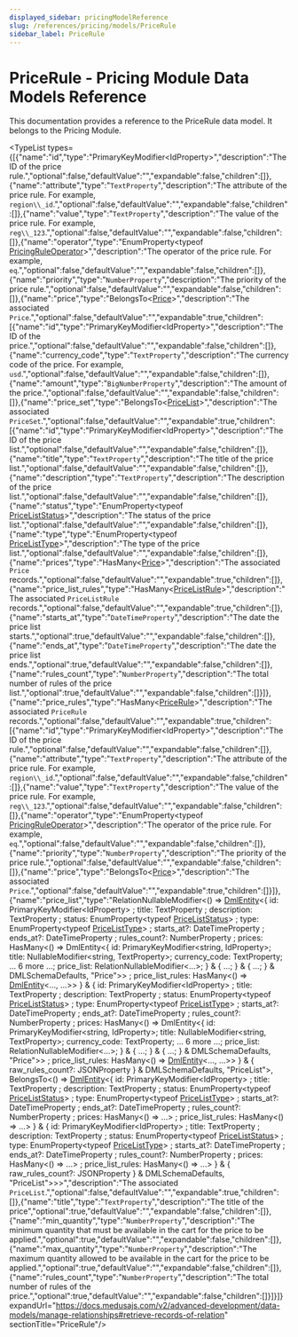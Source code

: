 ```yaml
---
displayed_sidebar: pricingModelReference
slug: /references/pricing/models/PriceRule
sidebar_label: PriceRule
---
```



# PriceRule - Pricing Module Data Models Reference

This documentation provides a reference to the PriceRule data model. It belongs to the Pricing Module.

<TypeList types={[{"name":"id","type":"PrimaryKeyModifier&#60;IdProperty&#62;","description":"The ID of the price rule.","optional":false,"defaultValue":"","expandable":false,"children":[]},{"name":"attribute","type":"`TextProperty`","description":"The attribute of the price rule. For example, `region\\_id`.","optional":false,"defaultValue":"","expandable":false,"children":[]},{"name":"value","type":"`TextProperty`","description":"The value of the price rule. For example, `reg\\_123`.","optional":false,"defaultValue":"","expandable":false,"children":[]},{"name":"operator","type":"EnumProperty&#60;typeof [PricingRuleOperator](../../../utils/PricingUtils/enums/utils.PricingUtils.PricingRuleOperator/page.mdx)&#62;","description":"The operator of the price rule. For example, `eq`.","optional":false,"defaultValue":"","expandable":false,"children":[]},{"name":"priority","type":"`NumberProperty`","description":"The priority of the price rule.","optional":false,"defaultValue":"","expandable":false,"children":[]},{"name":"price","type":"BelongsTo&#60;[Price](../pricing_models.Price/page.mdx)&#62;","description":"The associated `Price`.","optional":false,"defaultValue":"","expandable":true,"children":[{"name":"id","type":"PrimaryKeyModifier&#60;IdProperty&#62;","description":"The ID of the price.","optional":false,"defaultValue":"","expandable":false,"children":[]},{"name":"currency_code","type":"`TextProperty`","description":"The currency code of the price. For example, `usd`.","optional":false,"defaultValue":"","expandable":false,"children":[]},{"name":"amount","type":"`BigNumberProperty`","description":"The amount of the price.","optional":false,"defaultValue":"","expandable":false,"children":[]},{"name":"price_set","type":"BelongsTo&#60;[PriceList](../pricing_models.PriceList/page.mdx)&#62;","description":"The associated `PriceSet`.","optional":false,"defaultValue":"","expandable":true,"children":[{"name":"id","type":"PrimaryKeyModifier&#60;IdProperty&#62;","description":"The ID of the price list.","optional":false,"defaultValue":"","expandable":false,"children":[]},{"name":"title","type":"`TextProperty`","description":"The title of the price list.","optional":false,"defaultValue":"","expandable":false,"children":[]},{"name":"description","type":"`TextProperty`","description":"The description of the price list.","optional":false,"defaultValue":"","expandable":false,"children":[]},{"name":"status","type":"EnumProperty&#60;typeof [PriceListStatus](../../../utils/PricingUtils/enums/utils.PricingUtils.PriceListStatus/page.mdx)&#62;","description":"The status of the price list.","optional":false,"defaultValue":"","expandable":false,"children":[]},{"name":"type","type":"EnumProperty&#60;typeof [PriceListType](../../../utils/PricingUtils/enums/utils.PricingUtils.PriceListType/page.mdx)&#62;","description":"The type of the price list.","optional":false,"defaultValue":"","expandable":false,"children":[]},{"name":"prices","type":"HasMany&#60;[Price](../pricing_models.Price/page.mdx)&#62;","description":"The associated `Price` records.","optional":false,"defaultValue":"","expandable":true,"children":[]},{"name":"price_list_rules","type":"HasMany&#60;[PriceListRule](../pricing_models.PriceListRule/page.mdx)&#62;","description":"The associated `PriceListRule` records.","optional":false,"defaultValue":"","expandable":true,"children":[]},{"name":"starts_at","type":"`DateTimeProperty`","description":"The date the price list starts.","optional":true,"defaultValue":"","expandable":false,"children":[]},{"name":"ends_at","type":"`DateTimeProperty`","description":"The date the price list ends.","optional":true,"defaultValue":"","expandable":false,"children":[]},{"name":"rules_count","type":"`NumberProperty`","description":"The total number of rules of the price list.","optional":true,"defaultValue":"","expandable":false,"children":[]}]},{"name":"price_rules","type":"HasMany&#60;[PriceRule](page.mdx)&#62;","description":"The associated `PriceRule` records.","optional":false,"defaultValue":"","expandable":true,"children":[{"name":"id","type":"PrimaryKeyModifier&#60;IdProperty&#62;","description":"The ID of the price rule.","optional":false,"defaultValue":"","expandable":false,"children":[]},{"name":"attribute","type":"`TextProperty`","description":"The attribute of the price rule. For example, `region\\_id`.","optional":false,"defaultValue":"","expandable":false,"children":[]},{"name":"value","type":"`TextProperty`","description":"The value of the price rule. For example, `reg\\_123`.","optional":false,"defaultValue":"","expandable":false,"children":[]},{"name":"operator","type":"EnumProperty&#60;typeof [PricingRuleOperator](../../../utils/PricingUtils/enums/utils.PricingUtils.PricingRuleOperator/page.mdx)&#62;","description":"The operator of the price rule. For example, `eq`.","optional":false,"defaultValue":"","expandable":false,"children":[]},{"name":"priority","type":"`NumberProperty`","description":"The priority of the price rule.","optional":false,"defaultValue":"","expandable":false,"children":[]},{"name":"price","type":"BelongsTo&#60;[Price](../pricing_models.Price/page.mdx)&#62;","description":"The associated `Price`.","optional":false,"defaultValue":"","expandable":true,"children":[]}]},{"name":"price_list","type":"RelationNullableModifier&#60;() => [DmlEntity](../../../dml/entity/classes/dml.entity.DmlEntity/page.mdx)&#60;&#123; id: PrimaryKeyModifier&#60;IdProperty&#62; ; title: TextProperty ; description: TextProperty ; status: EnumProperty&#60;typeof [PriceListStatus](../../../utils/PricingUtils/enums/utils.PricingUtils.PriceListStatus/page.mdx)&#62; ; type: EnumProperty&#60;typeof [PriceListType](../../../utils/PricingUtils/enums/utils.PricingUtils.PriceListType/page.mdx)&#62; ; starts_at?: DateTimeProperty ; ends_at?: DateTimeProperty ; rules_count?: NumberProperty ; prices: HasMany&#60;() => DmlEntity<{ id: PrimaryKeyModifier<string, IdProperty>; title: NullableModifier<string, TextProperty>; currency_code: TextProperty; ... 6 more ...; price_list: RelationNullableModifier<...>; } & { ...; } & { ...; } & DMLSchemaDefaults, \"Price\">&#62; ; price_list_rules: HasMany&#60;() => [DmlEntity](../../../dml/entity/classes/dml.entity.DmlEntity/page.mdx)&#60;..., ...&#62;&#62;  &#125; & &#123; id: PrimaryKeyModifier&#60;IdProperty&#62; ; title: TextProperty ; description: TextProperty ; status: EnumProperty&#60;typeof [PriceListStatus](../../../utils/PricingUtils/enums/utils.PricingUtils.PriceListStatus/page.mdx)&#62; ; type: EnumProperty&#60;typeof [PriceListType](../../../utils/PricingUtils/enums/utils.PricingUtils.PriceListType/page.mdx)&#62; ; starts_at?: DateTimeProperty ; ends_at?: DateTimeProperty ; rules_count?: NumberProperty ; prices: HasMany&#60;() => DmlEntity<{ id: PrimaryKeyModifier<string, IdProperty>; title: NullableModifier<string, TextProperty>; currency_code: TextProperty; ... 6 more ...; price_list: RelationNullableModifier<...>; } & { ...; } & { ...; } & DMLSchemaDefaults, \"Price\">&#62; ; price_list_rules: HasMany&#60;() => [DmlEntity](../../../dml/entity/classes/dml.entity.DmlEntity/page.mdx)&#60;..., ...&#62;&#62;  &#125; & &#123; raw_rules_count?: JSONProperty  &#125; & DMLSchemaDefaults, \"PriceList\"&#62;, BelongsTo&#60;() => [DmlEntity](../../../dml/entity/classes/dml.entity.DmlEntity/page.mdx)&#60;&#123; id: PrimaryKeyModifier&#60;IdProperty&#62; ; title: TextProperty ; description: TextProperty ; status: EnumProperty&#60;typeof [PriceListStatus](../../../utils/PricingUtils/enums/utils.PricingUtils.PriceListStatus/page.mdx)&#62; ; type: EnumProperty&#60;typeof [PriceListType](../../../utils/PricingUtils/enums/utils.PricingUtils.PriceListType/page.mdx)&#62; ; starts_at?: DateTimeProperty ; ends_at?: DateTimeProperty ; rules_count?: NumberProperty ; prices: HasMany&#60;() => ...&#62; ; price_list_rules: HasMany&#60;() => ...&#62;  &#125; & &#123; id: PrimaryKeyModifier&#60;IdProperty&#62; ; title: TextProperty ; description: TextProperty ; status: EnumProperty&#60;typeof [PriceListStatus](../../../utils/PricingUtils/enums/utils.PricingUtils.PriceListStatus/page.mdx)&#62; ; type: EnumProperty&#60;typeof [PriceListType](../../../utils/PricingUtils/enums/utils.PricingUtils.PriceListType/page.mdx)&#62; ; starts_at?: DateTimeProperty ; ends_at?: DateTimeProperty ; rules_count?: NumberProperty ; prices: HasMany&#60;() => ...&#62; ; price_list_rules: HasMany&#60;() => ...&#62;  &#125; & &#123; raw_rules_count?: JSONProperty  &#125; & DMLSchemaDefaults, \"PriceList\"&#62;&#62;&#62;","description":"The associated `PriceList`.","optional":false,"defaultValue":"","expandable":true,"children":[]},{"name":"title","type":"`TextProperty`","description":"The title of the price","optional":true,"defaultValue":"","expandable":false,"children":[]},{"name":"min_quantity","type":"`NumberProperty`","description":"The minimum quantity that must be available in the cart for the price to be applied.","optional":true,"defaultValue":"","expandable":false,"children":[]},{"name":"max_quantity","type":"`NumberProperty`","description":"The maximum quantity allowed to be available in the cart for the price to be applied.","optional":true,"defaultValue":"","expandable":false,"children":[]},{"name":"rules_count","type":"`NumberProperty`","description":"The total number of rules of the price.","optional":true,"defaultValue":"","expandable":false,"children":[]}]}]} expandUrl="https://docs.medusajs.com/v2/advanced-development/data-models/manage-relationships#retrieve-records-of-relation" sectionTitle="PriceRule"/>
